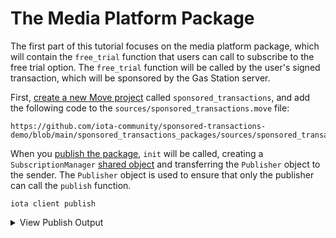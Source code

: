 # The Media Platform Package

The first part of this tutorial focuses on the media platform package, which will contain the `free_trial` function that users can call to subscribe to the free trial option. The `free_trial` function will be called by the user's signed transaction, which will be sponsored by the Gas Station server.

First, [create a new Move project](../../getting-started/create-a-package.mdx) called `sponsored_transactions`, and add the following code to the `sources/sponsored_transactions.move` file:

```move reference
https://github.com/iota-community/sponsored-transactions-demo/blob/main/sponsored_transactions_packages/sources/sponsored_transactions.move
```

When you [publish the package](../../getting-started/publish.mdx), `init` will be called, creating a `SubscriptionManager` [shared object](../../iota-101/objects/object-ownership/shared.mdx) and transferring the `Publisher` object to the sender. The `Publisher` object is used to ensure that only the publisher can call the `publish` function.

```shell
iota client publish
```

<details>
<summary>View Publish Output</summary>
```shell 
UPDATING GIT DEPENDENCY https://github.com/iotaledger/iota.git
INCLUDING DEPENDENCY Iota
INCLUDING DEPENDENCY MoveStdlib
BUILDING sponsored_transactions_packages
Successfully verified dependencies on-chain against source.
╭──────────────────────────────────────────────────────────────────────────────────────────────────────────────╮
│ Transaction Data                                                                                             │
├──────────────────────────────────────────────────────────────────────────────────────────────────────────────┤
│ Sender: 0xbf293ced2593118cd231f107f341bb1ad9db39cd0497bff29d355730cf4e2bc2                                   │
│ Gas Owner: 0xbf293ced2593118cd231f107f341bb1ad9db39cd0497bff29d355730cf4e2bc2                                │
│ Gas Budget: 26175600 NANOS                                                                                   │
│ Gas Price: 1000 NANOS                                                                                        │
│ Gas Payment:                                                                                                 │
│  ┌──                                                                                                         │
│  │ ID: 0x39ea9a3f9889c1fc3d79d63d97ae293a74859d0ce0b876c090211471e37067bb                                    │
│  │ Version: 5133                                                                                             │
│  │ Digest: FUX3cb9c2Wovk4ELYM1NCmSukV59PRgZzAGZZ14DF641                                                      │
│  └──                                                                                                         │
│                                                                                                              │
│ Transaction Kind: Programmable                                                                               │
│ ╭──────────────────────────────────────────────────────────────────────────────────────────────────────────╮ │
│ │ Input Objects                                                                                            │ │
│ ├──────────────────────────────────────────────────────────────────────────────────────────────────────────┤ │
│ │ 0   Pure Arg: Type: address, Value: "0xbf293ced2593118cd231f107f341bb1ad9db39cd0497bff29d355730cf4e2bc2" │ │
│ ╰──────────────────────────────────────────────────────────────────────────────────────────────────────────╯ │
│ ╭─────────────────────────────────────────────────────────────────────────╮                                  │
│ │ Commands                                                                │                                  │
│ ├─────────────────────────────────────────────────────────────────────────┤                                  │
│ │ 0  Publish:                                                             │                                  │
│ │  ┌                                                                      │                                  │
│ │  │ Dependencies:                                                        │                                  │
│ │  │   0x0000000000000000000000000000000000000000000000000000000000000002 │                                  │
│ │  │   0x0000000000000000000000000000000000000000000000000000000000000001 │                                  │
│ │  └                                                                      │                                  │
│ │                                                                         │                                  │
│ │ 1  TransferObjects:                                                     │                                  │
│ │  ┌                                                                      │                                  │
│ │  │ Arguments:                                                           │                                  │
│ │  │   Result 0                                                           │                                  │
│ │  │ Address: Input  0                                                    │                                  │
│ │  └                                                                      │                                  │
│ ╰─────────────────────────────────────────────────────────────────────────╯                                  │
│                                                                                                              │
│ Signatures:                                                                                                  │
│    LDs5QIxx4VyYOJkswnNtDSSCYnzSJcT1Y4angwSU2F+Q4xv3wH14/ftCzwDRkEkhR2l/JxFvAnAEzLzc8jUcDg==                  │
│                                                                                                              │
╰──────────────────────────────────────────────────────────────────────────────────────────────────────────────╯
╭───────────────────────────────────────────────────────────────────────────────────────────────────╮
│ Transaction Effects                                                                               │
├───────────────────────────────────────────────────────────────────────────────────────────────────┤
│ Digest: HMNX7GPsiMpCTBw7UTxWsc7afDC4BhKLuJMv8sWev1xh                                              │
│ Status: Success                                                                                   │
│ Executed Epoch: 46                                                                                │
│                                                                                                   │
│ Created Objects:                                                                                  │
│  ┌──                                                                                              │
│  │ ID: 0x1470020d52099b5181ede006875eb4d5f4e95745c405cd6d0a202c4734f4d280                         │
│  │ Owner: Account Address ( 0xbf293ced2593118cd231f107f341bb1ad9db39cd0497bff29d355730cf4e2bc2 )  │
│  │ Version: 5134                                                                                  │
│  │ Digest: 42AvDhg1F9tDkW5pfFR2AYHcjBQLa787YxF9XbAWdfjb                                           │
│  └──                                                                                              │
│  ┌──                                                                                              │
│  │ ID: 0x2069e91c8333350bdf6bbd2991266ad33992757db7af48291adb58e7a5b0e1aa                         │
│  │ Owner: Immutable                                                                               │
│  │ Version: 1                                                                                     │
│  │ Digest: 9BjRWZpBPZYaKxU4GxSJzTD4AmWi6L1pcbb8AwKHFtEJ                                           │
│  └──                                                                                              │
│  ┌──                                                                                              │
│  │ ID: 0x995919215d7d3282e92446436921ea850d14df9fa98eb5c84a84e325519e0875                         │
│  │ Owner: Account Address ( 0xbf293ced2593118cd231f107f341bb1ad9db39cd0497bff29d355730cf4e2bc2 )  │
│  │ Version: 5134                                                                                  │
│  │ Digest: AVsPGE2FYNtron4CSrfpiCkaV7rNuviEZ4SWitemsgUg                                           │
│  └──                                                                                              │
│  ┌──                                                                                              │
│  │ ID: 0xb05236e6ca067e3fa114bab1558f35e44097e0078aa681761faa62220858a176                         │
│  │ Owner: Shared( 5134 )                                                                          │
│  │ Version: 5134                                                                                  │
│  │ Digest: JDZ8KD6sHapkZdrLCutM9jRd9MR7jDVZc3U61bLrdRM2                                           │
│  └──                                                                                              │
│ Mutated Objects:                                                                                  │
│  ┌──                                                                                              │
│  │ ID: 0x39ea9a3f9889c1fc3d79d63d97ae293a74859d0ce0b876c090211471e37067bb                         │
│  │ Owner: Account Address ( 0xbf293ced2593118cd231f107f341bb1ad9db39cd0497bff29d355730cf4e2bc2 )  │
│  │ Version: 5134                                                                                  │
│  │ Digest: 5W22iUDDMKdVnEeeLiDf2zKWzZqz7BbsjazTyKyhsb22                                           │
│  └──                                                                                              │
│ Gas Object:                                                                                       │
│  ┌──                                                                                              │
│  │ ID: 0x39ea9a3f9889c1fc3d79d63d97ae293a74859d0ce0b876c090211471e37067bb                         │
│  │ Owner: Account Address ( 0xbf293ced2593118cd231f107f341bb1ad9db39cd0497bff29d355730cf4e2bc2 )  │
│  │ Version: 5134                                                                                  │
│  │ Digest: 5W22iUDDMKdVnEeeLiDf2zKWzZqz7BbsjazTyKyhsb22                                           │
│  └──                                                                                              │
│ Gas Cost Summary:                                                                                 │
│    Storage Cost: 24175600 NANOS                                                                   │
│    Computation Cost: 1000000 NANOS                                                                │
│    Storage Rebate: 980400 NANOS                                                                   │
│    Non-refundable Storage Fee: 0 NANOS                                                            │
│                                                                                                   │
│ Transaction Dependencies:                                                                         │
│    63X49x2QuuYNduExZWoJjfXut3s3WDWZ7Tr7nXJu32ZT                                                   │
│    HWkNmvRAAGgj4qh2B4X16CqQ829TQmSmexdDzFekRRTH                                                   │
╰───────────────────────────────────────────────────────────────────────────────────────────────────╯
╭─────────────────────────────╮
│ No transaction block events │
╰─────────────────────────────╯

╭──────────────────────────────────────────────────────────────────────────────────────────────────────────────────────────────────────────╮
│ Object Changes                                                                                                                           │
├──────────────────────────────────────────────────────────────────────────────────────────────────────────────────────────────────────────┤
│ Created Objects:                                                                                                                         │
│  ┌──                                                                                                                                     │
│  │ ObjectID: 0x1470020d52099b5181ede006875eb4d5f4e95745c405cd6d0a202c4734f4d280                                                          │
│  │ Sender: 0xbf293ced2593118cd231f107f341bb1ad9db39cd0497bff29d355730cf4e2bc2                                                            │
│  │ Owner: Account Address ( 0xbf293ced2593118cd231f107f341bb1ad9db39cd0497bff29d355730cf4e2bc2 )                                         │
│  │ ObjectType: 0x2::package::Publisher                                                                                                   │
│  │ Version: 5134                                                                                                                         │
│  │ Digest: 42AvDhg1F9tDkW5pfFR2AYHcjBQLa787YxF9XbAWdfjb                                                                                  │
│  └──                                                                                                                                     │
│  ┌──                                                                                                                                     │
│  │ ObjectID: 0x995919215d7d3282e92446436921ea850d14df9fa98eb5c84a84e325519e0875                                                          │
│  │ Sender: 0xbf293ced2593118cd231f107f341bb1ad9db39cd0497bff29d355730cf4e2bc2                                                            │
│  │ Owner: Account Address ( 0xbf293ced2593118cd231f107f341bb1ad9db39cd0497bff29d355730cf4e2bc2 )                                         │
│  │ ObjectType: 0x2::package::UpgradeCap                                                                                                  │
│  │ Version: 5134                                                                                                                         │
│  │ Digest: AVsPGE2FYNtron4CSrfpiCkaV7rNuviEZ4SWitemsgUg                                                                                  │
│  └──                                                                                                                                     │
│  ┌──                                                                                                                                     │
│  │ ObjectID: 0xb05236e6ca067e3fa114bab1558f35e44097e0078aa681761faa62220858a176                                                          │
│  │ Sender: 0xbf293ced2593118cd231f107f341bb1ad9db39cd0497bff29d355730cf4e2bc2                                                            │
│  │ Owner: Shared( 5134 )                                                                                                                 │
│  │ ObjectType: 0x2069e91c8333350bdf6bbd2991266ad33992757db7af48291adb58e7a5b0e1aa::sponsored_transactions_packages::SubscriptionManager  │
│  │ Version: 5134                                                                                                                         │
│  │ Digest: JDZ8KD6sHapkZdrLCutM9jRd9MR7jDVZc3U61bLrdRM2                                                                                  │
│  └──                                                                                                                                     │
│ Mutated Objects:                                                                                                                         │
│  ┌──                                                                                                                                     │
│  │ ObjectID: 0x39ea9a3f9889c1fc3d79d63d97ae293a74859d0ce0b876c090211471e37067bb                                                          │
│  │ Sender: 0xbf293ced2593118cd231f107f341bb1ad9db39cd0497bff29d355730cf4e2bc2                                                            │
│  │ Owner: Account Address ( 0xbf293ced2593118cd231f107f341bb1ad9db39cd0497bff29d355730cf4e2bc2 )                                         │
│  │ ObjectType: 0x2::coin::Coin<0x2::iota::IOTA>                                                                                          │
│  │ Version: 5134                                                                                                                         │
│  │ Digest: 5W22iUDDMKdVnEeeLiDf2zKWzZqz7BbsjazTyKyhsb22                                                                                  │
│  └──                                                                                                                                     │
│ Published Objects:                                                                                                                       │
│  ┌──                                                                                                                                     │
│  │ PackageID: 0x2069e91c8333350bdf6bbd2991266ad33992757db7af48291adb58e7a5b0e1aa                                                         │
│  │ Version: 1                                                                                                                            │
│  │ Digest: 9BjRWZpBPZYaKxU4GxSJzTD4AmWi6L1pcbb8AwKHFtEJ                                                                                  │
│  │ Modules: sponsored_transactions_packages                                                                                              │
│  └──                                                                                                                                     │
╰──────────────────────────────────────────────────────────────────────────────────────────────────────────────────────────────────────────╯
╭───────────────────────────────────────────────────────────────────────────────────────────────────╮
│ Balance Changes                                                                                   │
├───────────────────────────────────────────────────────────────────────────────────────────────────┤
│  ┌──                                                                                              │
│  │ Owner: Account Address ( 0xbf293ced2593118cd231f107f341bb1ad9db39cd0497bff29d355730cf4e2bc2 )  │
│  │ CoinType: 0x2::iota::IOTA                                                                      │
│  │ Amount: -24195200                                                                              │
│  └──                                                                                              │
╰───────────────────────────────────────────────────────────────────────────────────────────────────╯
```
</details>



Take a look at the transaction digest and retrieve the `SubscriptionManager` shared object, which you will need to call the `free_trial` function.
Both `subscribe` and `free_trial` functions allow users to subscribe to a specific type of content, with the distinction that `free_trial` doesn't deduct coins from the user's balance.

:::info
The package implementation is oversimplified, as the main focus is the sponsored transactions workflow. In a real-world application, you would should:
1. Use timestamps to track the subscription duration and automatically unsubscribe users after the trial period.
2. Restrict the number of free trials a user can have.
:::

This package contains the following functions:
1. `subscribe`: Allows a user to subscribe to a specific type of content.
2. `free_trial`: Allows a user to subscribe to the free trial option.
3. `publish`: Publishes content to the subscribers and trials. This function is only callable by the publisher.

And the following structs:
1. `SubscriptionType`: Enum representing subscription types.
2. `Content`: Struct representing content.
3. `Subscribed`: Event for subscriptions.
4. `SubscriptionManager`: Struct encapsulating subscription and trial tables. This is used to manage subscriptions and trials.




